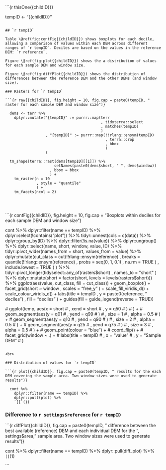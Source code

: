 
```{r thisOne{{childID}}}

  tempID <- "{{childID}}"

```

## `r tempID`

Table \@ref(fig:contFig{{childID}}) shows boxplots for each decile, allowing a comparison of values within each DEM across different ranges of `r tempID`. Deciles are based on the values in the reference DEM: `r reference`.

Figure \@ref(fig:plot{{childID}}) shows the a distribution of values for each sample DEM and window size.

Figure \@ref(fig:diffPlot{{childID}}) shows the distribution of differences between the reference DEM and the other DEMs (and window size).

### Rasters for `r tempID`

```{r raw{{childID}}, fig.height = 10, fig.cap = paste0(tempID, " raster for each sample DEM and window size")}

  dems <- terr %>%
    dplyr::mutate("{tempID}" := purrr::map(terr
                                           , tidyterra::select
                                           , matches(tempID)
                                           )
                  , "{tempID}" := purrr::map(!!rlang::ensym(tempID)
                                             , terra::crop
                                             , bbox
                                             )
                  )
  
  tm_shape(terra::rast(dems[tempID][[1]]) %>%
                      setNames(paste0(dems$short, " ", dems$window))
                    , bbox = bbox
                    ) +
    tm_raster(n = 10
              , style = "quantile"
              ) +
    tm_facets(ncol = 2)
  
```

<br>

```{r contFig{{childID}}, fig.height = 10, fig.cap = "Boxplots within deciles for each sample DEM and window size"}

  cont %>%
    dplyr::filter(name == tempID) %>%
    dplyr::select(!contains("plot")) %>%
    tidyr::unnest(cols = c(data)) %>%
    dplyr::group_by(ID) %>%
    dplyr::filter(!is.na(value)) %>%
    dplyr::ungroup() %>%
    dplyr::select(name, short, window, value, ID) %>%
    tidyr::pivot_wider(names_from = short, values_from = value) %>%
    dplyr::mutate(cut_class = cut(!!rlang::ensym(reference)
                                  , breaks = quantile(!!rlang::ensym(reference)
                                                      , probs = seq(0, 1, 0.1)
                                                      , na.rm = TRUE
                                                      )
                                  , include.lowest = TRUE
                                  )
                  ) %>%
    tidyr::pivot_longer(tidyselect::any_of(rasters$short)
                        , names_to = "short"
                        ) %>%
    dplyr::mutate(short = factor(short, levels = levels(rasters$short))) %>%
    ggplot(aes(value, cut_class, fill = cut_class)) +
      geom_boxplot() +
      facet_grid(short ~ window
                 , scales = "free_y"
                 ) +
      scale_fill_viridis_d() +
      scale_colour_viridis_d() +
      labs(title = tempID
           , y = paste0(reference, " deciles")
           , fill = "deciles"
           ) +
      guides(fill = guide_legend(reverse = TRUE))

  # ggplot(temp, aes(x = short
  #                  , xend = short
  #                  , y = q50
  #                  )
  #        ) +
  #   geom_segment(aes(y = q01
  #                    , yend = q99
  #                    )
  #                , size = 1
  #                , alpha = 0.5
  #                ) +
  #   geom_segment(aes(y = q10
  #                    , yend = q90
  #                    )
  #                , size = 2
  #                , alpha = 0.5
  #                ) +
  #   geom_segment(aes(y = q25
  #                    , yend = q75
  #                    )
  #                , size = 3
  #                , alpha = 0.5
  #                ) +
  #   geom_point(colour = "blue") +
  #   coord_flip() +
  #   facet_grid(window ~ .) +
  #   labs(title = tempID
  #        , x = "value"
  #        , y = "Sample DEM"
  #        )

```

<br>

### Distribution of values for `r tempID`

```{r plot{{childID}}, fig.cap = paste0(tempID, " results for the each DEM covering the sample area. Two window sizes were used to generate results")}

  cont %>%
    dplyr::filter(name == tempID) %>%
    dplyr::pull(plot) %>%
    `[[`(1)

```


### Difference to `r settings$reference` for `r tempID`

```{r diffPlot{{childID}}, fig.cap = paste0(tempID, " difference between the best available (reference) DEM and each individual DEM for the ", settings$area, " sample area. Two window sizes were used to generate results")}

  cont %>%
    dplyr::filter(name == tempID) %>%
    dplyr::pull(diff_plot) %>%
    `[[`(1)

```
